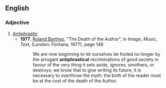 ==English==

===Adjective===
{{en-adj}}
# [[antiphrastic|Antiphrastic]]
#* '''1977''', [[w:Roland Barthes|Roland Barthes]], "The Death of the Author", in ''Image, Music, Text'', (London: Fontana, 1977), page 148
#*: We are now beginning to let ourselves be fooled no longer by the arrogant '''antiphrastical''' recriminations of good society in favour of the very thing it sets aside, ignores, smothers, or destroys; we know that to give writing its future, it is necessary to overthrow the myth: the birth of the reader must be at the cost of the death of the Author.